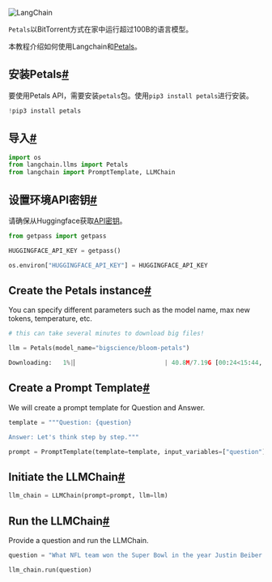 

<Head>
  <script>
    {
      `(function() {
         var _hmt = _hmt || [];
(function() {
  var hm = document.createElement("script");
  hm.src = "https://hm.baidu.com/hm.js?e60fb290e204e04c5cb6f79b0ac1e697";
  var s = document.getElementsByTagName("script")[0]; 
  s.parentNode.insertBefore(hm, s);
})();
       })();`
    }
  </script>
</Head>

![LangChain](https://pica.zhimg.com/50/v2-56e8bbb52aa271012541c1fe1ceb11a2_r.gif)




`Petals`以BitTorrent方式在家中运行超过100B的语言模型。

本教程介绍如何使用Langchain和[Petals](https://github.com/bigscience-workshop/petals)。

安装Petals[#](#install-petals "此标题的永久链接")
---------------------------------------

要使用Petals API，需要安装`petals`包。使用`pip3 install petals`进行安装。

```python
!pip3 install petals

```

导入[#](#imports "此标题的永久链接")
--------------------------

```python
import os
from langchain.llms import Petals
from langchain import PromptTemplate, LLMChain

```

设置环境API密钥[#](#set-the-environment-api-key "此标题的永久链接")
-----------------------------------------------------

请确保从Huggingface获取[API密钥](https://huggingface.co/docs/api-inference/quicktour#get-your-api-token)。

```python
from getpass import getpass

HUGGINGFACE_API_KEY = getpass()

```

```python
os.environ["HUGGINGFACE_API_KEY"] = HUGGINGFACE_API_KEY

```

Create the Petals instance[#](#create-the-petals-instance "Permalink to this headline")
---------------------------------------------------------------------------------------

You can specify different parameters such as the model name, max new tokens, temperature, etc.

```python
# this can take several minutes to download big files!

llm = Petals(model_name="bigscience/bloom-petals")

```

```python
Downloading:   1%|▏                        | 40.8M/7.19G [00:24<15:44, 7.57MB/s]

```

Create a Prompt Template[#](#create-a-prompt-template "Permalink to this headline")
-----------------------------------------------------------------------------------

We will create a prompt template for Question and Answer.

```python
template = """Question: {question}

Answer: Let's think step by step."""

prompt = PromptTemplate(template=template, input_variables=["question"])

```

Initiate the LLMChain[#](#initiate-the-llmchain "Permalink to this headline")
-----------------------------------------------------------------------------

```python
llm_chain = LLMChain(prompt=prompt, llm=llm)

```

Run the LLMChain[#](#run-the-llmchain "Permalink to this headline")
-------------------------------------------------------------------

Provide a question and run the LLMChain.

```python
question = "What NFL team won the Super Bowl in the year Justin Beiber was born?"

llm_chain.run(question)

```

